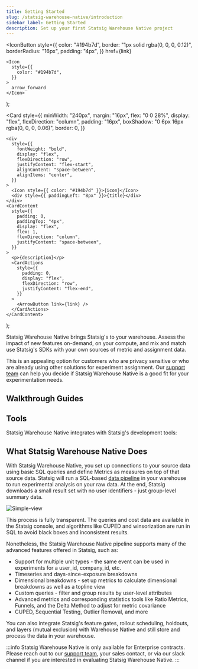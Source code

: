 ```yaml
---
title: Getting Started
slug: /statsig-warehouse-native/introduction
sidebar_label: Getting Started
description: Set up your first Statsig Warehouse Native project
---
```




  <IconButton
    style={{
      color: "#194b7d",
      border: "1px solid rgba(0, 0, 0, 0.12)",
      borderRadius: "16px",
      padding: "4px",
    }}
    href={link}
  >
    <Icon
      style={{
        color: "#194b7d",
      }}
    >
      arrow_forward
    </Icon>
  </IconButton>
);

  <Card
    style={{
      minWidth: "240px",
      margin: "16px",
      flex: "0 0 28%",
      display: "flex",
      flexDirection: "column",
      padding: "16px",
      boxShadow: "0 6px 16px rgba(0, 0, 0, 0.06)",
      border: 0,
    }}
  >
    <div
      style={{
        fontWeight: "bold",
        display: "flex",
        flexDirection: "row",
        justifyContent: "flex-start",
        alignContent: "space-between",
        alignItems: "center",
      }}
    >
      <Icon style={{ color: "#194b7d" }}>{icon}</Icon>
      <div style={{ paddingLeft: "8px" }}>{title}</div>
    </div>
    <CardContent
      style={{
        padding: 0,
        paddingTop: "4px",
        display: "flex",
        flex: 1,
        flexDirection: "column",
        justifyContent: "space-between",
      }}
    >
      <p>{description}</p>
      <CardActions
        style={{
          padding: 0,
          display: "flex",
          flexDirection: "row",
          justifyContent: "flex-end",
        }}
      >
        <ArrowButton link={link} />
      </CardActions>
    </CardContent>
  </Card>
);

Statsig Warehouse Native brings Statsig's to your warehouse. Assess the impact of new features on-demand, on your compute, and mix and match use Statsig's SDKs with your own sources of metric and assignment data.

This is an appealing option for customers who are privacy sensitive or who are already using other solutions for experiment assignment. Our [support team](mailto:support@statsig.com) can help you decide if Statsig Warehouse Native is a good fit for your experimentation needs.

## Walkthrough Guides

<div
  style={{
    display: "flex",
    flexWrap: "wrap",
  }}
>
  <OutlinedCard
    title="Connect Your Warehouse"
    icon="warehouse"
    description="Connect Statsig to your warehouse to start analyzing experiments"
    link="guides/connect"
  ></OutlinedCard>
  <OutlinedCard
    title="Create Metrics"
    icon="speed"
    description="Connect to a metric source and configure metrics for analysis in Statsig"
    link="guides/metric-sources"
  ></OutlinedCard>
  <OutlinedCard
    title="Start an Experiment"
    icon="science"
    description="Connect to your assignment data in minutes, and start testing hypotheses"
    link="guides/assignment-sources"
  ></OutlinedCard>
  <OutlinedCard
    title="Run Pulse"
    icon="assessment"
    description="Calculate and explore experiment results in your warehouse"
    link="guides/pulse"
  ></OutlinedCard>
  <OutlinedCard
    title="Use Statsig SDKs"
    icon="flaky"
    description="Use Statsig's SDK to get easy event logging and rich features like holdouts and mutual exclusion. Export events to your warehouse for analysis"
    link="guides/sdks"
  ></OutlinedCard>
</div>

## Tools

Statsig Warehouse Native integrates with Statsig's development tools:

<div
  style={{
    display: "flex",
    flexWrap: "wrap",
  }}
>
  <OutlinedCard
    title="Feature Gates"
    icon="tune"
    description="Control access to new functionality and automatically measure how it’s performing with an A/B test before you ship"
    link="/feature-gates/working-with"
  ></OutlinedCard>
  <OutlinedCard
    title="Dynamic Configs"
    icon="dns"
    description="Dynamically configure user experience with configuration parameters instead of hard-coded constants"
    link="/dynamic-config"
  ></OutlinedCard>
  <OutlinedCard
    title="Segments"
    icon="donut_small"
    description="Define a reusable set of rules to target a group of users"
    link="/segments"
  ></OutlinedCard>
  <OutlinedCard
    title="Experiments+"
    icon="science"
    description="Run sophisticated experiments with multiple variants (A/B/n tests) or mutual exclusion"
    link="/experiments-plus/working-with"
  ></OutlinedCard>
  <OutlinedCard
    title="Users"
    icon="people"
    description="View users exposed to all gate checks and events logged with Statsig"
    link="/users"
  ></OutlinedCard>
  <OutlinedCard
    title="Pulse"
    icon="assessment"
    description="View how your experiments impact your metrics"
    link="statsig-warehouse-native/guides/pulse"
  ></OutlinedCard>
  <OutlinedCard
    title="Insights"
    icon="donut_small"
    description="View all experiments that have impacted a metric"
    link="/insights"
  ></OutlinedCard>
  <OutlinedCard
    title="Holdouts"
    icon="flaky"
    description="Measure the cumulative impact of all features shipped over a period of time"
    link="/holdouts"
  ></OutlinedCard>
</div>

## What Statsig Warehouse Native Does

With Statsig Warehouse Native, you set up connections to your source data using basic SQL queries and define Metrics as measures on top of that source data. Statsig will run a SQL-based [data pipeline](analysis-tools/pipeline-overview.md) in your warehouse to run experimental analysis on your raw data. At the end, Statsig downloads a small result set with no user identifiers - just group-level summary data.

![Simple-view](https://user-images.githubusercontent.com/102695539/236989885-a30c24d8-26c9-4f8e-b596-3565a0be018d.png)

This process is fully transparent. The queries and cost data are available in the Statsig console, and algorithms like CUPED and winsorization are run in SQL to avoid black boxes and inconsistent results.

Nonetheless, the Statsig Warehouse Native pipeline supports many of the advanced features offered in Statsig, such as:

- Support for multiple unit types - the same event can be used in experiments for a user_id, company_id, etc.
- Timeseries and days-since-exposure breakdowns
- Dimensional breakdowns - set up metrics to calculate dimensional breakdowns as well as a topline view
- Custom queries - filter and group results by user-level attributes
- Advanced metrics and corresponding statistics tools like Ratio Metrics, Funnels, and the Delta Method to adjust for metric covariance
- CUPED, Sequential Testing, Outlier Removal, and more

You can also integrate Statsig's feature gates, rollout scheduling, holdouts, and layers (mutual exclusion) with Warehouse Native and still store and process the data in your warehouse.

:::info
Statsig Warehouse Native is only available for Enterprise contracts. Please reach out to our [support team](mailto:support@statsig.com), your sales contact, or via our slack channel if you are interested in evaluating Statsig Warehouse Native.
:::
